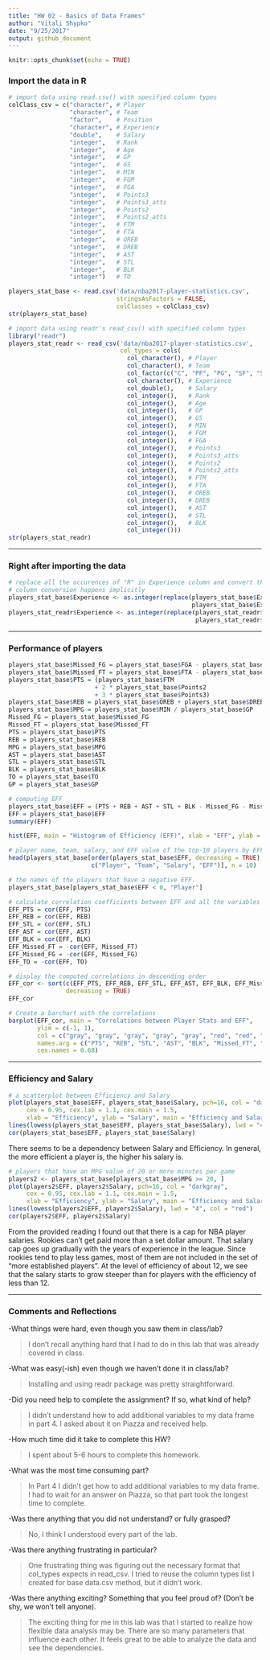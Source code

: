 ```yaml
---
title: "HW 02 - Basics of Data Frames"
author: "Vitali Shypko"
date: "9/25/2017"
output: github_document
---
```


```r
knitr::opts_chunk$set(echo = TRUE)
```

### Import the data in R

```r
# import data using read.csv() with specified column types
colClass_csv = c("character", # Player
                 "character", # Team
                 "factor",    # Position
                 "character", # Experience
                 "double",    # Salary
                 "integer",   # Rank
                 "integer",   # Age
                 "integer",   # GP
                 "integer",   # GS
                 "integer",   # MIN
                 "integer",   # FGM
                 "integer",   # FGA
                 "integer",   # Points3               
                 "integer",   # Points3_atts
                 "integer",   # Points2
                 "integer",   # Points2_atts
                 "integer",   # FTM
                 "integer",   # FTA
                 "integer",   # OREB
                 "integer",   # DREB
                 "integer",   # AST
                 "integer",   # STL
                 "integer",   # BLK
                 "integer")   # TO

players_stat_base <- read.csv('data/nba2017-player-statistics.csv',
                              stringsAsFactors = FALSE,
                              colClasses = colClass_csv)
str(players_stat_base)
```

```r
# import data using readr's read_csv() with specified column types
library("readr")
players_stat_readr <- read_csv('data/nba2017-player-statistics.csv', 
                               col_types = cols(
                                 col_character(), # Player
                                 col_character(), # Team
                                 col_factor(c("C", "PF", "PG", "SF", "SG")),    # Position
                                 col_character(), # Experience
                                 col_double(),    # Salary
                                 col_integer(),   # Rank
                                 col_integer(),   # Age
                                 col_integer(),   # GP
                                 col_integer(),   # GS
                                 col_integer(),   # MIN
                                 col_integer(),   # FGM
                                 col_integer(),   # FGA
                                 col_integer(),   # Points3               
                                 col_integer(),   # Points3_atts
                                 col_integer(),   # Points2
                                 col_integer(),   # Points2_atts
                                 col_integer(),   # FTM
                                 col_integer(),   # FTA
                                 col_integer(),   # OREB
                                 col_integer(),   # DREB
                                 col_integer(),   # AST
                                 col_integer(),   # STL
                                 col_integer(),   # BLK
                                 col_integer()))
str(players_stat_readr)
```

***

### Right after importing the data

```r
# replace all the occurences of "R" in Experience column and convert the column to integers
# column conversion happens implicitly
players_stat_base$Experience <- as.integer(replace(players_stat_base$Experience,
                                                   players_stat_base$Experience=="R", 0))
players_stat_readr$Experience <- as.integer(replace(players_stat_readr$Experience,
                                                    players_stat_readr$Experience=="R", 0))
```

***

### Performance of players

```r
players_stat_base$Missed_FG = players_stat_base$FGA - players_stat_base$FGM
players_stat_base$Missed_FT = players_stat_base$FTA - players_stat_base$FTM
players_stat_base$PTS = (players_stat_base$FTM 
                        + 2 * players_stat_base$Points2 
                        + 3 * players_stat_base$Points3)
players_stat_base$REB = players_stat_base$OREB + players_stat_base$DREB
players_stat_base$MPG = players_stat_base$MIN / players_stat_base$GP
Missed_FG = players_stat_base$Missed_FG
Missed_FT = players_stat_base$Missed_FT
PTS = players_stat_base$PTS
REB = players_stat_base$REB
MPG = players_stat_base$MPG
AST = players_stat_base$AST
STL = players_stat_base$STL
BLK = players_stat_base$BLK
TO = players_stat_base$TO
GP = players_stat_base$GP

# computing EFF
players_stat_base$EFF = (PTS + REB + AST + STL + BLK - Missed_FG - Missed_FT - TO) / GP
EFF = players_stat_base$EFF
summary(EFF)

hist(EFF, main = "Histogram of Efficiency (EFF)", xlab = "EFF", ylab = "Frequency", col = "gray")
```

```r
# player name, team, salary, and EFF value of the top-10 players by EFF in decreasing order
head(players_stat_base[order(players_stat_base$EFF, decreasing = TRUE), 
                       c("Player", "Team", "Salary", "EFF")], n = 10)
```

```r
# the names of the players that have a negative EFF.
players_stat_base[players_stat_base$EFF < 0, "Player"]
```

```r
# calculate correlation coefficients between EFF and all the variables used in the EFF formula (using cor())
EFF_PTS = cor(EFF, PTS)
EFF_REB = cor(EFF, REB)
EFF_STL = cor(EFF, STL)
EFF_AST = cor(EFF, AST)
EFF_BLK = cor(EFF, BLK)
EFF_Missed_FT = -cor(EFF, Missed_FT)
EFF_Missed_FG = -cor(EFF, Missed_FG)
EFF_TO = -cor(EFF, TO)
```

```r
# display the computed correlations in descending order
EFF_cor <- sort(c(EFF_PTS, EFF_REB, EFF_STL, EFF_AST, EFF_BLK, EFF_Missed_FT, EFF_Missed_FG, EFF_TO),
                decreasing = TRUE)
EFF_cor

# Create a barchart with the correlations
barplot(EFF_cor, main = "Correlations between Player Stats and EFF",
        ylim = c(-1, 1),
        col = c("gray", "gray", "gray", "gray", "gray", "red", "red", "red"),
        names.arg = c("PTS", "REB", "STL", "AST", "BLK", "Missed_FT", "Missed_FG", "TO"),
        cex.names = 0.68)
```

***

### Efficiency and Salary

```r
# a scatterplot between Efficiency and Salary
plot(players_stat_base$EFF, players_stat_base$Salary, pch=16, col = "darkgray", 
     cex = 0.95, cex.lab = 1.1, cex.main = 1.5,
     xlab = "Efficiency", ylab = "Salary", main = "Efficiency and Salary")
lines(lowess(players_stat_base$EFF, players_stat_base$Salary), lwd = "4", col = "red")
cor(players_stat_base$EFF, players_stat_base$Salary)
```
There seems to be a dependency between Salary and Efficiency. In general, the more efficient a player is, the higher his salary is.

```r
# players that have an MPG value of 20 or more minutes per game
players2 <- players_stat_base[players_stat_base$MPG >= 20, ]
plot(players2$EFF, players2$Salary, pch=16, col = "darkgray",
     cex = 0.95, cex.lab = 1.1, cex.main = 1.5,
     xlab = "Efficiency", ylab = "Salary", main = "Efficiency and Salary (for players with MPG >= 20)")
lines(lowess(players2$EFF, players2$Salary), lwd = "4", col = "red")
cor(players2$EFF, players2$Salary)
```
From the provided reading I found out that there is a cap for NBA player salaries. Rookies can't get paid more than a set dollar amount. That salary cap goes up gradually with the years of experience in the league. Since rookies tend to play less games, most of them are not included in the set of "more established players". At the level of efficiency of about 12, we see that the salary starts to grow steeper than for players with the efficiency of less than 12.

***

### Comments and Reflections

-What things were hard, even though you saw them in class/lab?

>I don't recall anything hard that I had to do in this lab that was already covered in class.

-What was easy(-ish) even though we haven’t done it in class/lab?

>Installing and using readr package was pretty straightforward.

-Did you need help to complete the assignment? If so, what kind of help?

>I didn't understand how to add additional variables to my data frame in part 4. I asked about it on Piazza and received help.

-How much time did it take to complete this HW?

>I spent about 5-6 hours to complete this homework.

-What was the most time consuming part?

>In Part 4 I didn't get how to add additional variables to my data frame. I had to wait for an answer on Piazza, so that part took the longest time to complete.

-Was there anything that you did not understand? or fully grasped?

>No, I think I understood every part of the lab.

-Was there anything frustrating in particular?

>One frustrating thing was figuring out the necessary format that col_types expects in read_csv. I tried to reuse the column types list I created for base data.csv method, but it didn't work.

-Was there anything exciting? Something that you feel proud of? (Don’t be shy, we won’t tell anyone).

>The exciting thing for me in this lab was that I started to realize how flexible data analysis may be. There are so many parameters that influence each other. It feels great to be able to analyze the data and see the dependencies.